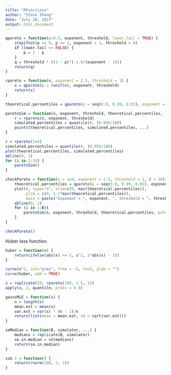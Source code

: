 ---
title: "RFunctions"
author: "Steve Zhang"
date: "July 26, 2017"
output: html_document
---

```{r}
qpareto = function(p=0.5, exponent, threshold, lower.tail = TRUE) {
    stopifnot(p >= 0, p <= 1, exponent > 1, threshold > 0)
    if (lower.tail == FALSE) {
        p = 1 - p
    }
    q = threshold * ((1 - p)^(-1.0/(exponent - 1)))
    return(q)
}
```

```{r}
rpareto = function(n, exponent = 2.5, threshold = 1) {
    x = qpareto(p = runif(n), exponent, threshold)
    return(x)
}
```

```{r}
theoretical.percentiles = qpareto(p = seq(0.0, 0.99, 0.01), exponent = 2.5, threshold = 1)
```


```{r}
paretoSim = function(n, exponent, threshold, theoretical.percentiles, ...) {
    r = rpareto(n, exponent, threshold)
    simulated.percentiles = quantile(r, (0:99)/100)
    points(theoretical.percentiles, simulated.percentiles, ...)
}
```

```{r}
r = rpareto(1e4)
simulated.percentiles = quantile(r, (0:99)/100)
plot(theoretical.percentiles, simulated.percentiles)
abline(0, 1)
for (i in 1:10) {
    paretoSim()
}
```

```{r}
checkPareto = function(n = 1e4, exponent = 2.5, threshold = 1, B = 10){
    theoretical.percentiles = qpareto(p = seq(0.0, 0.99, 0.01), exponent, threshold)
    plot(0, type="n", xlim=c(0, max(theoretical.percentiles)), 
         ylim = c(0, 1.1*max(theoretical.percentiles)),
         main = paste("Exponent = ", exponent, ", threshold = ", threshold))
    abline(0, 1)
    for (i in 1:B){
        paretoSim(n, exponent, threshold, theoretical.percentiles, pch=i, type="b", lty = i)
    }
}
```

```{r}
checkPareto()
```

Huber loss function.

```{r}
huber = function(x) {
    return(ifelse(abs(x) <= 1, x^2, 2*abs(x) - 1))
}
```

```{r}
curve(x^2, col="grey", from = -5, to=5, ylab = "")
curve(huber, add = TRUE)
```

```{r}
x = replicate(10, rpareto(100, 2.5, 1))
apply(x, 2, quantile, probs = 0.9)
```

```{r}
gaussMLE = function(x) {
    n = length(x)
    mean.est = mean(x)
    var.est = var(x) * (n - 1)/n
    return(list(mean = mean.est, sd = sqrt(var.est)))
}
```

```{r}
seMedian = function(B, simulator, ...) {
    medians = replicate(B, simulator)
    se.in.median = sd(medians)
    return(se.in.median)
}
```

```{r}
sim.1 = function() {
    return(rnorm(100, 3, 2))
}
```


